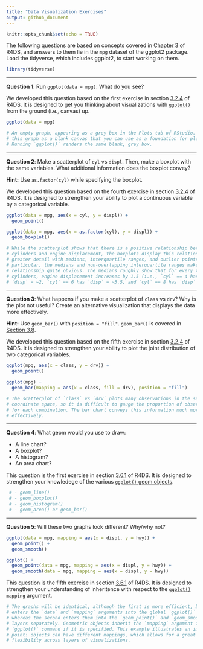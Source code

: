 ```yaml
---
title: "Data Visualization Exercises"
output: github_document
---
```


```r
knitr::opts_chunk$set(echo = TRUE)
```

The following questions are based on concepts covered in [Chapter 3][chapter 3]
of R4DS, and answers to them lie in the `mpg` dataset of the ggplot2 package.
Load the tidyverse, which includes ggplot2, to start working on them.

```r
library(tidyverse)
```

--- 

**Question 1**: Run `ggplot(data = mpg)`. What do you see?  

We developed this question based on the first exercise in section [3.2.4][3.2.4
Exercises] of R4DS. It is designed to get you thinking about visualizations with
[`ggplot()`][3.2.2] from the ground (i.e., canvas) up.

```r
ggplot(data = mpg)

# An empty graph, appearing as a grey box in the Plots tab of RStudio. Think of
# this graph as a blank canvas that you can use as a foundation for plots.
# Running `ggplot()` renders the same blank, grey box.
```
 
---

**Question 2**: Make a scatterplot of `cyl` vs `displ`. Then, make a boxplot
with the same variables. What additional information does the boxplot convey?

**Hint:** Use `as.factor(cyl)` while specifying the boxplot.

We developed this question based on the fourth exercise in section [3.2.4][3.2.4
Exercises] of R4DS. It is designed to strengthen your ability to plot a
continuous variable by a categorical variable.

```r
ggplot(data = mpg, aes(x = cyl, y = displ)) + 
  geom_point()

ggplot(data = mpg, aes(x = as.factor(cyl), y = displ)) + 
  geom_boxplot()

# While the scatterplot shows that there is a positive relationship between
# cylinders and engine displacement, the boxplots display this relationship in
# greater detail with medians, interquartile ranges, and outlier points. In
# particular, the medians and non-overlapping interquartile ranges make the
# relationship quite obvious. The medians roughly show that for every two
# cylinders, engine displacement increases by 1.5 (i.e., `cyl` == 4 has 
# `disp` = ~2, `cyl` == 6 has `disp` = ~3.5, and `cyl` == 8 has `disp` = ~5).
```
 
---

**Question 3**: What happens if you make a scatterplot of `class` vs `drv`? Why
is the plot not useful? Create an alternative visualization that displays the
data more effectively.

**Hint:** Use `geom_bar()` with `position = "fill"`. `geom_bar()` is covered in
[Section 3.8][3.8].

We developed this question based on the fifth exercise in section [3.2.4][3.2.4
Exercises] of R4DS. It is designed to strengthen your ability to plot the joint
distribution of two categorical variables.

```r
ggplot(mpg, aes(x = class, y = drv)) +
  geom_point()

ggplot(mpg) +
  geom_bar(mapping = aes(x = class, fill = drv), position = "fill")

# The scatterplot of `class` vs `drv` plots many observations in the same (x, y)
# coordinate space, so it is difficult to gauge the proportion of observations
# for each combination. The bar chart conveys this information much more
# effectively.
```  

---

**Question 4**: What geom would you use to draw:

 - A line chart? 
 - A boxplot?
 - A histogram?
 - An area chart? 
 
This question is the first exercise in section [3.6.1][3.6.1 Exercises] of R4DS.
It is designed to strengthen your knowledege of the various [`ggplot()` geom
objects][3.6].

```r
 # - geom_line()
 # - geom_boxplot()
 # - geom_histogram()
 # - geom_area() or geom_bar()
```
 
---

**Question 5**: Will these two graphs look different? Why/why not?

```r
ggplot(data = mpg, mapping = aes(x = displ, y = hwy)) + 
  geom_point() + 
  geom_smooth()

ggplot() + 
  geom_point(data = mpg, mapping = aes(x = displ, y = hwy)) + 
  geom_smooth(data = mpg, mapping = aes(x = displ, y = hwy))
```

This question is the fifth exercise in section [3.6.1][3.6.1 Exercises] of R4DS.
It is designed to strengthen your understanding of inheritence with respect to
the [`ggplot()`][3.2.2] `mapping` argument.

```r
# The graphs will be identical, although the first is more efficient, because it
# enters the `data` and `mapping` arguments into the global `ggplot()` function,
# whereas the second enters them into the `geom_point()` and `geom_smooth()`
# layers separately. Geometric objects inherit the `mapping` argument from the
# `ggplot()` command if it is specified. This example illustrates an important
# point: objects can have different mappings, which allows for a great deal of
# flexibility across layers of visualizations.
```

[chapter 3]: http://r4ds.had.co.nz/data-visualisation.html
[3.2.2]: http://r4ds.had.co.nz/data-visualisation.html#creating-a-ggplot
[3.2.4 Exercises]: http://r4ds.had.co.nz/data-visualisation.html#exercises
[3.6]: http://r4ds.had.co.nz/data-visualisation.html#geometric-objects
[3.6.1 Exercises]: http://r4ds.had.co.nz/data-visualisation.html#exercises-3
[3.8]: http://r4ds.had.co.nz/data-visualisation.html#position-adjustments